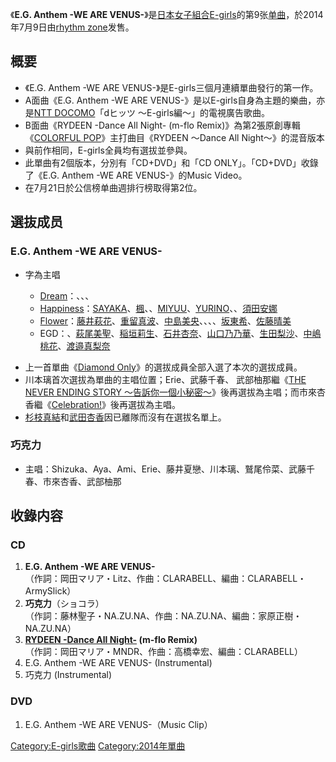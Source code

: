 {{unreferenced|time=2014-12-05T02:49:51+00:00}}
{{Infobox Single
| Name           = E.G. Anthem -WE ARE VENUS-
| Cover          = 
| Artist         = [[E-girls|E-girls]]
| Album          = [[E.G._TIME|E.G. TIME]]
| A-side         = E.G. Anthem -WE ARE VENUS-
| B-side         = 巧克力<br/>RYDEEN -Dance All Night- (m-flo Remix)
| Released       = 2014年7月9日
| Format         = [[單曲|單曲]]
| Recorded       = 2014年<br/>{{JPN}}
| Genre          = [[J-POP|J-POP]]
| Lenght         =
| Label          = [[rhythm_zone|rhythm zone]]
| Writer         = 
| Producer       = 
| Certification  = 
| Chart position = * 週間最高排名第2位<small>（[[Oricon公信榜|Oricon]]）</small>
* 2014年7月度月排名第9名
| Last single    = [[Diamond_Only|Diamond Only]]<br/>（2014年）
| This single    = '''E.G. Anthem -WE ARE VENUS-'''<br/>（2014年）
| Next single    = [[大家來跳舞_(E-girls單曲)|大家來跳舞]]<br/>（2014年）
| Misc           =
}}

《'''E.G. Anthem -WE ARE VENUS-'''》是[[日本|日本]][[女子組合|女子組合]][[E-girls|E-girls]]的第9张[[单曲|单曲]]，於2014年7月9日由[[rhythm_zone|rhythm zone]]发售。

== 概要 ==
* 《E.G. Anthem -WE ARE VENUS-》是E-girls三個月連續單曲發行的第一作。
* A面曲《E.G. Anthem -WE ARE VENUS-》是以E-girls自身為主題的樂曲，亦是[[NTT_DOCOMO|NTT DOCOMO]]「dヒッツ 〜E-girls編〜」的電視廣告歌曲。
* B面曲《RYDEEN -Dance All Night- (m-flo Remix)》為第2張原創專輯《[[COLORFUL_POP|COLORFUL POP]]》主打曲目《RYDEEN 〜Dance All Night〜》的混音版本
* 與前作相同，E-girls全員均有選拔並參與。
* 此單曲有2個版本，分別有「CD+DVD」和「CD ONLY」。「CD+DVD」收錄了《E.G. Anthem -WE ARE VENUS-》的Music Video。
* 在7月21日於公信榜单曲週排行榜取得第2位。

== 選抜成员 ==
===E.G. Anthem -WE ARE VENUS-===
* {{Highlight|螢光|yellow}}字為主唱
** [[Dream_(日本音樂團體)|Dream]]：{{highlight|[[西田靜香|Shizuka]]|yellow}}、{{highlight|[[高本彩|Aya]]|yellow}}、{{highlight|[[中島麻未|Ami]]|yellow}}、{{highlight|[[阿部繪里惠|Erie]]|yellow}}
** [[Happiness_(組合)|Happiness]]：[[SAYAKA|SAYAKA]]、[[土橋楓|楓]]、{{highlight|[[藤井夏戀|藤井夏戀]]|yellow}}、[[有磯實結|MIYUU]]、[[鈴木結莉乃|YURINO]]、{{highlight|[[川本璃|川本璃]]|yellow}}、[[須田安娜|須田安娜]]
** [[Flower|Flower]]：[[藤井萩花|藤井萩花]]、[[重留真波|重留真波]]、[[中島美央|中島美央]]、{{highlight|[[鷲尾伶菜|鷲尾伶菜]]|yellow}}、{{highlight|[[武藤千春|武藤千春]]|yellow}}、{{highlight|[[市來杏香|市來杏香]]|yellow}}、[[坂東希|坂東希]]、[[佐藤晴美|佐藤晴美]]
** EGD：{{highlight|[[武部柚那|武部柚那]]|yellow}}、[[萩尾美聖|萩尾美聖]]、[[稲垣莉生|稲垣莉生]]、[[石井杏奈|石井杏奈]]、[[山口乃乃華|山口乃乃華]]、[[生田梨沙|生田梨沙]]、[[中嶋桃花|中嶋桃花]]、[[渡邉真梨奈|渡邉真梨奈]]

* 上一首單曲《[[Diamond_Only|Diamond Only]]》的選拔成員全部入選了本次的選拔成員。
* 川本璃首次選拔為單曲的主唱位置；Erie、武藤千春、 武部柚那繼《[[THE_NEVER_ENDING_STORY|THE NEVER ENDING STORY ～告訴你一個小秘密～]]》後再選拔為主唱；而市來杏香繼《[[Celebration!|Celebration!]]》後再選拔為主唱。
* [[杉枝真結|杉枝真結]]和[[武田杏香|武田杏香]]因已離隊而沒有在選拔名單上。

===巧克力===
* 主唱：Shizuka、Aya、Ami、Erie、藤井夏戀、川本璃、鷲尾伶菜、武藤千春、市來杏香、武部柚那

== 收錄内容 ==
===CD===
# '''E.G. Anthem -WE ARE VENUS-'''<br/>（作詞：岡田マリア・Litz、作曲：CLARABELL、編曲：CLARABELL・ArmySlick）
# '''巧克力'''（ショコラ）<br/>（作詞：藤林聖子・NA.ZU.NA、作曲：NA.ZU.NA、編曲：家原正樹・NA.ZU.NA）
# '''[[COLORFUL_POP|RYDEEN -Dance All Night-]] (m-flo Remix)'''<br/>（作詞：岡田マリア・MNDR、作曲：高橋幸宏、編曲：CLARABELL）
# E.G. Anthem -WE ARE VENUS- (Instrumental)
# 巧克力 (Instrumental)

===DVD===
# E.G. Anthem -WE ARE VENUS-（Music Clip）




{{E-girls}}

{{DEFAULTSORT:E.G. Anthem -WE ARE VENUS-}}
[[Category:E-girls歌曲|Category:E-girls歌曲]]
[[Category:2014年單曲|Category:2014年單曲]]


</noinclude>